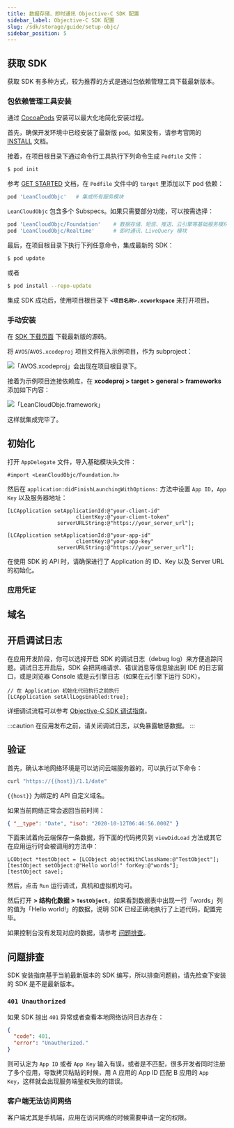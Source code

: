 ```yaml
---
title: 数据存储、即时通讯 Objective-C SDK 配置
sidebar_label: Objective-C SDK 配置
slug: /sdk/storage/guide/setup-objc/
sidebar_position: 5
---
```



## 获取 SDK

获取 SDK 有多种方式，较为推荐的方式是通过包依赖管理工具下载最新版本。

### 包依赖管理工具安装

通过 [CocoaPods](https://cocoapods.org) 安装可以最大化地简化安装过程。

首先，确保开发环境中已经安装了最新版 `pod`。如果没有，请参考官网的 [INSTALL](https://cocoapods.org) 文档。

接着，在项目根目录下通过命令行工具执行下列命令生成 `Podfile` 文件：

```sh
$ pod init
```

参考 [GET STARTED](https://cocoapods.org) 文档，在 `Podfile` 文件中的 `target` 里添加以下 pod 依赖：

```ruby
pod 'LeanCloudObjc'   # 集成所有服务模块
```

`LeanCloudObjc` 包含多个 Subspecs。如果只需要部分功能，可以按需选择：

```ruby
pod 'LeanCloudObjc/Foundation'    # 数据存储、短信、推送、云引擎等基础服务模块
pod 'LeanCloudObjc/Realtime'      # 即时通讯、LiveQuery 模块
```

最后，在项目根目录下执行下列任意命令，集成最新的 SDK：

```sh
$ pod update
```

或者

```sh
$ pod install --repo-update
```

集成 SDK 成功后，使用项目根目录下 **`<项目名称>.xcworkspace`** 来打开项目。

### 手动安装

在 [SDK 下载页面](https://releases.leanapp.cn/#/leancloud/objc-sdk/releases) 下载最新版的源码。

将 `AVOS`/`AVOS.xcodeproj` 项目文件拖入示例项目，作为 subproject：

![「AVOS.xcodeproj」会出现在项目根目录下。](/img/quick_start/ios/subproject.png)

接着为示例项目连接依赖库，在 **xcodeproj > target > general > frameworks** 添加如下内容：

![「LeanCloudObjc.framework」](/img/quick_start/ios/link-binary.png)

这样就集成完毕了。

## 初始化

打开 `AppDelegate` 文件，导入基础模块头文件：

```objc
#import <LeanCloudObjc/Foundation.h>
```

然后在 `application:didFinishLaunchingWithOptions:` 方法中设置 `App ID`，`App Key` 以及服务器地址：

<Conditional brand="tds">

```objc
[LCApplication setApplicationId:@"your-client-id"
                      clientKey:@"your-client-token"
                serverURLString:@"https://your_server_url"];
```

</Conditional>

<Conditional brand="leancloud">

```objc
[LCApplication setApplicationId:@"your-app-id"
                      clientKey:@"your-app-key"
                serverURLString:@"https://your_server_url"];
```

</Conditional>

在使用 SDK 的 API 时，请确保进行了 Application 的 ID、Key 以及 Server URL 的初始化。

### 应用凭证

<AppConfig />

## 域名

<DomainBinding />

## 开启调试日志

在应用开发阶段，你可以选择开启 SDK 的调试日志（debug log）来方便追踪问题。调试日志开启后，SDK 会把网络请求、错误消息等信息输出到 IDE 的日志窗口，或是浏览器 Console 或是云引擎日志（如果在云引擎下运行 SDK）。

```objc
// 在 Application 初始化代码执行之前执行
[LCApplication setAllLogsEnabled:true];
```

详细调试流程可以参考 [Objective-C SDK 调试指南][objc-debug-guide]。

[objc-debug-guide]: https://forum.leancloud.cn/t/leancloud-sdk-objective-c-sdk/21851

:::caution
在应用发布之前，请关闭调试日志，以免暴露敏感数据。
:::

## 验证

首先，确认本地网络环境是可以访问云端服务器的，可以执行以下命令：

```sh
curl "https://{{host}}/1.1/date"
```

`{{host}}` 为绑定的 API 自定义域名。

如果当前网络正常会返回当前时间：

```json
{ "__type": "Date", "iso": "2020-10-12T06:46:56.000Z" }
```

下面来试着向云端保存一条数据，将下面的代码拷贝到 `viewDidLoad` 方法或其它在应用运行时会被调用的方法中：

```objc
LCObject *testObject = [LCObject objectWithClassName:@"TestObject"];
[testObject setObject:@"Hello world!" forKey:@"words"];
[testObject save];
```

然后，点击 `Run` 运行调试，真机和虚拟机均可。

然后打开 **<Path to="storage" /> > 结构化数据 > `TestObject`**，如果看到数据表中出现一行「words」列的值为「Hello world!」的数据，说明 SDK 已经正确地执行了上述代码，配置完毕。

如果控制台没有发现对应的数据，请参考 [问题排查](#问题排查)。

## 问题排查

SDK 安装指南基于当前最新版本的 SDK 编写，所以排查问题前，请先检查下安装的 SDK 是不是最新版本。

### `401 Unauthorized`

如果 SDK 抛出 `401` 异常或者查看本地网络访问日志存在：

```json
{
  "code": 401,
  "error": "Unauthorized."
}
```

则可认定为 `App ID` 或者 `App Key` 输入有误，或者是不匹配，很多开发者同时注册了多个应用，导致拷贝粘贴的时候，用 A 应用的 App ID 匹配 B 应用的 `App Key`，这样就会出现服务端鉴权失败的错误。

### 客户端无法访问网络

客户端尤其是手机端，应用在访问网络的时候需要申请一定的权限。

